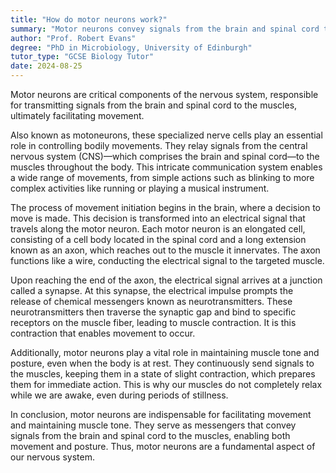 ```yaml
---
title: "How do motor neurons work?"
summary: "Motor neurons convey signals from the brain and spinal cord to muscles, facilitating contraction and enabling movement."
author: "Prof. Robert Evans"
degree: "PhD in Microbiology, University of Edinburgh"
tutor_type: "GCSE Biology Tutor"
date: 2024-08-25
---
```


Motor neurons are critical components of the nervous system, responsible for transmitting signals from the brain and spinal cord to the muscles, ultimately facilitating movement.

Also known as motoneurons, these specialized nerve cells play an essential role in controlling bodily movements. They relay signals from the central nervous system (CNS)—which comprises the brain and spinal cord—to the muscles throughout the body. This intricate communication system enables a wide range of movements, from simple actions such as blinking to more complex activities like running or playing a musical instrument.

The process of movement initiation begins in the brain, where a decision to move is made. This decision is transformed into an electrical signal that travels along the motor neuron. Each motor neuron is an elongated cell, consisting of a cell body located in the spinal cord and a long extension known as an axon, which reaches out to the muscle it innervates. The axon functions like a wire, conducting the electrical signal to the targeted muscle.

Upon reaching the end of the axon, the electrical signal arrives at a junction called a synapse. At this synapse, the electrical impulse prompts the release of chemical messengers known as neurotransmitters. These neurotransmitters then traverse the synaptic gap and bind to specific receptors on the muscle fiber, leading to muscle contraction. It is this contraction that enables movement to occur.

Additionally, motor neurons play a vital role in maintaining muscle tone and posture, even when the body is at rest. They continuously send signals to the muscles, keeping them in a state of slight contraction, which prepares them for immediate action. This is why our muscles do not completely relax while we are awake, even during periods of stillness.

In conclusion, motor neurons are indispensable for facilitating movement and maintaining muscle tone. They serve as messengers that convey signals from the brain and spinal cord to the muscles, enabling both movement and posture. Thus, motor neurons are a fundamental aspect of our nervous system.
    